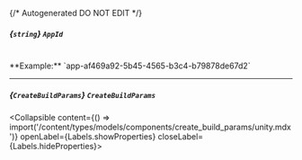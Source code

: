 {/* Autogenerated DO NOT EDIT  */}

##### *{`string`}* `AppId`
<br/>
**Example:** `app-af469a92-5b45-4565-b3c4-b79878de67d2`

---
##### *{`CreateBuildParams`}* `CreateBuildParams`
<Collapsible content={() => import('/content/types/models/components/create_build_params/unity.mdx')} openLabel={Labels.showProperties} closeLabel={Labels.hideProperties}>
</Collapsible>


